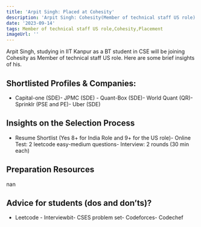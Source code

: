 ```yaml
---
title: 'Arpit Singh: Placed at Cohesity'
description: 'Arpit Singh: Cohesity(Member of technical staff US role)'
date: '2023-09-14'
tags: Member of technical staff US role,Cohesity,Placement
imageUrl: ''
---
```


Arpit Singh, studying in IIT Kanpur as a BT student in CSE will be joining Cohesity as Member of technical staff US role. Here are some brief insights of his.

## Shortlisted Profiles & Companies:
- Capital-one (SDE)- JPMC (SDE) - Quant-Box (SDE)- World Quant (QR)- Sprinklr (PSE and PE)- Uber (SDE)

## Insights on the Selection Process
- Resume Shortlist (Yes 8+ for India Role and 9+ for the US role)- Online Test: 2 leetcode easy-medium questions- Interview: 2 rounds (30 min each)

##  Preparation Resources
nan

## Advice for students (dos and don’ts)? 
- Leetcode - Interviewbit- CSES problem set- Codeforces- Codechef

